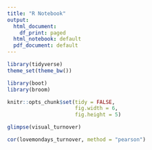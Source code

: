 ```yaml
---
title: "R Notebook"
output:
  html_document:
    df_print: paged
  html_notebook: default
  pdf_document: default
---
```


```r
library(tidyverse)
theme_set(theme_bw())

library(boot)
library(broom)

knitr::opts_chunk$set(tidy = FALSE,
                      fig.width = 6,
                      fig.height = 5)

```

```r
glimpse(visual_turnover)
```

```r
cor(lovemondays_turnover, method = "pearson") 
```

